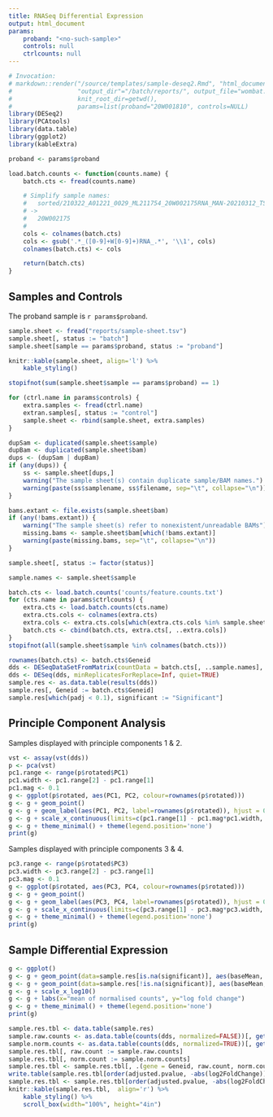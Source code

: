 ```yaml
---
title: RNASeq Differential Expression
output: html_document
params:
    proband: "<no-such-sample>"
    controls: null
    ctrlcounts: null
---
```


```r
# Invocation:
# markdown::render("/source/templates/sample-deseq2.Rmd", "html_document",
#                  "output_dir"="/batch/reports/", output_file="wombat.html",
#                  knit_root_dir=getwd(),
#                  params=list(proband="20W001810", controls=NULL)
library(DESeq2)
library(PCAtools)
library(data.table)
library(ggplot2)
library(kableExtra)

proband <- params$proband

load.batch.counts <- function(counts.name) {
    batch.cts <- fread(counts.name)

    # Simplify sample names:
    #   sorted/210322_A01221_0029_ML211754_20W002175RNA_MAN-20210312_TSStrtRNA_L000.Aligned.out.srt.bam
    # ->
    #   20W002175
    #
    cols <- colnames(batch.cts)
    cols <- gsub('.*_([0-9]+W[0-9]+)RNA_.*', '\\1', cols)
    colnames(batch.cts) <- cols

    return(batch.cts)
}
```

## Samples and Controls

The proband sample is `r params$proband`.

```r
sample.sheet <- fread("reports/sample-sheet.tsv")
sample.sheet[, status := "batch"]
sample.sheet[sample == params$proband, status := "proband"]

knitr::kable(sample.sheet, align='l') %>%
    kable_styling()

stopifnot(sum(sample.sheet$sample == params$proband) == 1)

for (ctrl.name in params$controls) {
    extra.samples <- fread(ctrl.name)
    extran.samples[, status := "control"]
    sample.sheet <- rbind(sample.sheet, extra.samples)
}

dupSam <- duplicated(sample.sheet$sample)
dupBam <- duplicated(sample.sheet$bam)
dups <- (dupSam | dupBam)
if (any(dups)) {
    ss <- sample.sheet[dups,]
    warning("The sample sheet(s) contain duplicate sample/BAM names.")
    warning(paste(ss$samplename, ss$filename, sep="\t", collapse="\n"))
}

bams.extant <- file.exists(sample.sheet$bam)
if (any(!bams.extant)) {
    warning("The sample sheet(s) refer to nonexistent/unreadable BAMs")
    missing.bams <- sample.sheet$bam[which(!bams.extant)]
    warning(paste(missing.bams, sep="\t", collapse="\n"))
}

sample.sheet[, status := factor(status)]

sample.names <- sample.sheet$sample
```

```r
batch.cts <- load.batch.counts('counts/feature.counts.txt')
for (cts.name in params$ctrlcounts) {
    extra.cts <- load.batch.counts(cts.name)
    extra.cts.cols <- colnames(extra.cts)
    extra.cols <- extra.cts.cols[which(extra.cts.cols %in% sample.sheet$sample)]
    batch.cts <- cbind(batch.cts, extra.cts[, ..extra.cols])
}
stopifnot(all(sample.sheet$sample %in% colnames(batch.cts)))
```

```r
rownames(batch.cts) <- batch.cts$Geneid
dds <- DESeqDataSetFromMatrix(countData = batch.cts[, ..sample.names], colData = sample.sheet, design = ~ status)
dds <- DESeq(dds, minReplicatesForReplace=Inf, quiet=TRUE)
sample.res <- as.data.table(results(dds))
sample.res[, Geneid := batch.cts$Geneid]
sample.res[which(padj < 0.1), significant := "Significant"]
```

## Principle Component Analysis

Samples displayed with principle components 1 & 2.

```r
vst <- assay(vst(dds))
p <- pca(vst)
pc1.range <- range(p$rotated$PC1)
pc1.width <- pc1.range[2] - pc1.range[1]
pc1.mag <- 0.1
g <- ggplot(p$rotated, aes(PC1, PC2, colour=rownames(p$rotated)))
g <- g + geom_point()
g <- g + geom_label(aes(PC1, PC2, label=rownames(p$rotated)), hjust = 0, nudge_x = 1, size=2)
g <- g + scale_x_continuous(limits=c(pc1.range[1] - pc1.mag*pc1.width, pc1.range[2] + pc1.mag*pc1.width))
g <- g + theme_minimal() + theme(legend.position='none')
print(g)
```

Samples displayed with principle components 3 & 4.

```r
pc3.range <- range(p$rotated$PC3)
pc3.width <- pc3.range[2] - pc3.range[1]
pc3.mag <- 0.1
g <- ggplot(p$rotated, aes(PC3, PC4, colour=rownames(p$rotated)))
g <- g + geom_point()
g <- g + geom_label(aes(PC3, PC4, label=rownames(p$rotated)), hjust = 0, nudge_x = 1, size=2)
g <- g + scale_x_continuous(limits=c(pc3.range[1] - pc3.mag*pc3.width, pc3.range[2] + pc3.mag*pc3.width))
g <- g + theme_minimal() + theme(legend.position='none')
print(g)
```

## Sample Differential Expression

```r
g <- ggplot()
g <- g + geom_point(data=sample.res[is.na(significant)], aes(baseMean, log2FoldChange), colour="grey50")
g <- g + geom_point(data=sample.res[!is.na(significant)], aes(baseMean, log2FoldChange), colour="red")
g <- g + scale_x_log10()
g <- g + labs(x="mean of normalised counts", y="log fold change")
g <- g + theme_minimal() + theme(legend.position='none')
print(g)
```


```r
sample.res.tbl <- data.table(sample.res)
sample.raw.counts <- as.data.table(counts(dds, normalized=FALSE))[, get(proband)]
sample.norm.counts <- as.data.table(counts(dds, normalized=TRUE))[, get(proband)]
sample.res.tbl[, raw.count := sample.raw.counts]
sample.res.tbl[, norm.count := sample.norm.counts]
sample.res.tbl <- sample.res.tbl[, .(gene = Geneid, raw.count, norm.count, "mean.count" = baseMean, log2FoldChange, "test.statistic" = stat, "raw.pvalue" = pvalue, "adjusted.pvalue" = padj)]
write.table(sample.res.tbl[order(adjusted.pvalue, -abs(log2FoldChange))], sprintf("reports/%s-deseq2.tsv", proband), row.names=FALSE, sep="\t", quote=FALSE)
sample.res.tbl <- sample.res.tbl[order(adjusted.pvalue, -abs(log2FoldChange))[1:200]]
knitr::kable(sample.res.tbl,  align='r') %>%
    kable_styling() %>%
    scroll_box(width="100%", height="4in")
```
